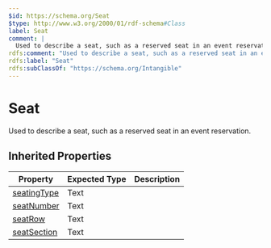 ```yaml
---
$id: https://schema.org/Seat
$type: http://www.w3.org/2000/01/rdf-schema#Class
label: Seat
comment: |
  Used to describe a seat, such as a reserved seat in an event reservation.
rdfs:comment: "Used to describe a seat, such as a reserved seat in an event reservation."
rdfs:label: "Seat"
rdfs:subClassOf: "https://schema.org/Intangible"
---
```


# Seat

Used to describe a seat, such as a reserved seat in an event reservation.

## Inherited Properties

| Property | Expected Type | Description |
| --- | --- | --- |
| [seatingType](https://schema.org/seatingType) | Text |  |
| [seatNumber](https://schema.org/seatNumber) | Text |  |
| [seatRow](https://schema.org/seatRow) | Text |  |
| [seatSection](https://schema.org/seatSection) | Text |  |
